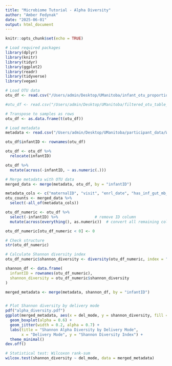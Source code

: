 ```yaml
---
title: "Microbiome Tutorial - Alpha Diversity"
author: "Amber Fedynak"
date: "2025-06-01"
output: html_document
---
```


```r
knitr::opts_chunk$set(echo = TRUE)
```


```r
# Load required packages
library(dplyr)
library(knitr)
library(tidyr)
library(ggplot2)
library(readr)
library(tidyverse)
library(vegan)

# Load OTU data
otu_df <- read.csv("/Users/admin/Desktop/UManitoba/infant_otu_proportions_cleaned.csv", row.names = 1, check.names = FALSE)

#otu_df <- read.csv("/Users/admin/Desktop/UManitoba/filtered_otu_table_f#ter_replicate_check.csv", row.names = 1, check.names = FALSE)

# Transpose to samples as rows
otu_df <- as.data.frame(t(otu_df))

# Load metadata
metadata <- read.csv("/Users/admin/Desktop/UManitoba/participant_data/WINNIMOM_baseline_demographics_2024-12-01.csv")  # make sure sample_id column matches colnames in OTU

otu_df$infantID <- rownames(otu_df)

otu_df <- otu_df %>%
  relocate(infantID)

otu_df %>%
  mutate(across(-infantID, ~ as.numeric(.)))

# Merge metadata with OTU data
merged_data <- merge(metadata, otu_df, by = "infantID")

metadata_cols <- c("maternalID", "visit", "enrl_date", "has_inf_gut_mb_data", "visit_date", "maternal_age_enrl", "maternal_ethnicity", "maternal_BMI", "infant_sex", "infant_birth_weight_kg", "gestational_age_wk") # add other metadata columns as needed
otu_counts <- merged_data %>%
  select(-all_of(metadata_cols)) 

otu_df_numeric <- otu_df %>%
  select(-infantID) %>%                # remove ID column
  mutate(across(everything(), as.numeric))  # convert all remaining columns to numeric

otu_df_numeric[otu_df_numeric < 0] <- 0

# Check structure
str(otu_df_numeric)

# Calculate Shannon diversity index
otu_df_numeric$shannon_diversity <- diversity(otu_df_numeric, index = "shannon")

shannon_df <- data.frame(
  infantID = rownames(otu_df_numeric),
  shannon_diversity = otu_df_numeric$shannon_diversity
)

merged_metadata <- merge(metadata, shannon_df, by = "infantID")


# Plot Shannon diversity by delivery mode
pdf("alpha_diversity.pdf")
ggplot(merged_metadata, aes(x = del_mode, y = shannon_diversity, fill = del_mode)) +
  geom_boxplot(alpha = 0.6) +
  geom_jitter(width = 0.2, alpha = 0.7) +
  labs(title = "Shannon Alpha Diversity by Delivery Mode",
       x = "Delivery Mode", y = "Shannon Diversity Index") +
  theme_minimal()
dev.off()

# Statistical test: Wilcoxon rank-sum
wilcox.test(shannon_diversity ~ del_mode, data = merged_metadata)

```

